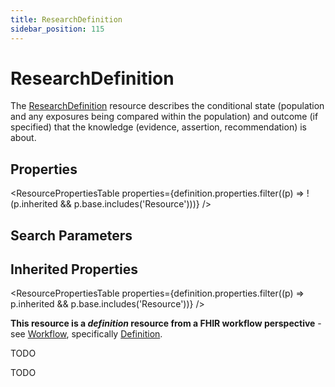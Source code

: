 ```yaml
---
title: ResearchDefinition
sidebar_position: 115
---
```



# ResearchDefinition

The <a href="/docs/api/fhir/resources/researchdefinition">ResearchDefinition</a> resource describes the conditional state (population and any exposures being compared within the population) and outcome (if specified) that the knowledge (evidence, assertion, recommendation) is about.

<Tabs queryString="section">
<TabItem value="schema" label="Schema" default>

## Properties

<ResourcePropertiesTable
  properties={definition.properties.filter((p) => !(p.inherited && p.base.includes('Resource')))}
/>

## Search Parameters

<SearchParamsTable searchParams={definition.searchParameters} />

## Inherited Properties

<ResourcePropertiesTable properties={definition.properties.filter((p) => p.inherited && p.base.includes('Resource'))} />

</TabItem>
  <TabItem value="usage" label="Usage">
    <div> <a name="bnc"></a>  <p><strong>This resource is a <em>definition</em> resource from a FHIR workflow perspective</strong> - see <a href="https://www.hl7.org/fhir/workflow.html">Workflow</a>, specifically <a href="https://www.hl7.org/fhir/workflow.html#definition">Definition</a>.</p>  <p>TODO</p>  </div>
    </TabItem>
  <TabItem value="relationships" label="Relationships">
    <div>  <p>TODO</p> </div>
    </TabItem>

</Tabs>
